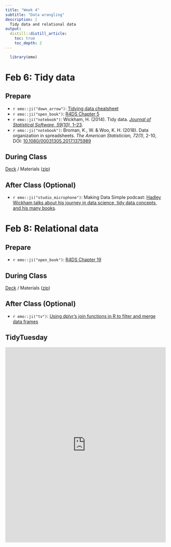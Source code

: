 ```yaml
---
title: "Week 4"
subtitle: "Data wrangling"
description: |
  Tidy data and relational data
output:
  distill::distill_article:
    toc: true
    toc_depth: 2
---
```


```r
  library(emo)
```

# Feb 6: Tidy data

## Prepare

* `r emo::ji("down_arrow")`: [Tidying data cheatsheet](https://raw.githubusercontent.com/rstudio/cheatsheets/main/tidyr.pdf)
* `r emo::ji("open_book")`: [R4DS Chapter 5](https://r4ds.hadley.nz/data-tidy)
* `r emo::ji("notebook")`: Wickham, H. (2014). Tidy data. [*Journal of Statistical Software, 59(10)*, 1–23](https://doi.org/10.18637/jss.v059.i10).
* `r emo::ji("notebook")`: Broman, K., W. & Woo, K. H. (2018). Data organization in spreadsheets. *The American Statistician, 72(1)*, 2-10, DOI: [10.1080/00031305.2017.1375989](https://doi.org/10.1080/00031305.2017.1375989)
  
## During Class

[Deck](https://ericpgreen.github.io/glhlth562/materials/wrangling3_4/wrangling3.html) / Materials ([zip](https://www.dropbox.com/s/i66t7f4fqzhnk0s/wrangling3_4.zip?dl=1))

## After Class (Optional)

* `r emo::ji("studio_microphone")`: Making Data Simple podcast: [Hadley Wickham talks about his journey in data science, tidy data concepts, and his many books](https://podcasts.apple.com/fi/podcast/hadley-wickham-talks-about-his-journey-in-data-science/id605818735?i=1000485015810).

# Feb 8: Relational data

## Prepare

* `r emo::ji("open_book")`: [R4DS Chapter 19](https://r4ds.hadley.nz/joins)

## During Class

[Deck](https://ericpgreen.github.io/glhlth562/materials/wrangling3_4/wrangling4.html) / Materials ([zip](https://www.dropbox.com/s/i66t7f4fqzhnk0s/wrangling3_4.zip?dl=1))

## After Class (Optional)

* `r emo::ji("tv")`: [Using dplyr's join functions in R to filter and merge data frames](https://www.youtube.com/watch?v=jAl0fRqxK3s)

## TidyTuesday

<iframe src="https://www.linkedin.com/embed/feed/update/urn:li:share:7160284251106562049" height="614" width="504" frameborder="0" allowfullscreen="" title="Embedded post"></iframe>
